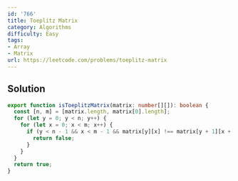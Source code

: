 ```yaml
---
id: '766'
title: Toeplitz Matrix
category: Algorithms
difficulty: Easy
tags:
- Array
- Matrix
url: https://leetcode.com/problems/toeplitz-matrix
---
```


## Solution

```typescript filename="solution.ts" copy
export function isToeplitzMatrix(matrix: number[][]): boolean {
  const [n, m] = [matrix.length, matrix[0].length];
  for (let y = 0; y < n; y++) {
    for (let x = 0; x < m; x++) {
      if (y < n - 1 && x < m - 1 && matrix[y][x] !== matrix[y + 1][x + 1]) {
        return false;
      }
    }
  }
  return true;
}
```

